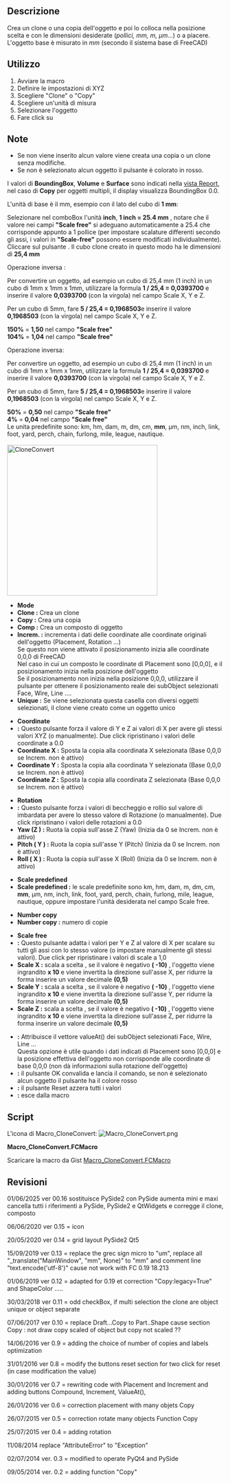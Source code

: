 <languages/>
{{Macro/it
|Name=Macro CloneConvert
|Icon=Macro_CloneConvert.png
|Description=Crea un Clone/Copia/Composto dell'oggetto/degli oggetti e poi converte in una posizione e dimensione scelta (''pollici, mm, m, µm''...) o libera. L'oggetto base è riconosciuto in ''mm'' (base FreeCAD).
|Author=mario52
|Version=0.16
|Date=2025-01-06
|FCVersion= ≥0.18
|Download=[https://wiki.freecad.org/images/0/0a/Macro_CloneConvert.png ToolBar Icon]
}}

== Descrizione ==
Crea un clone o una copia dell'oggetto e poi lo colloca nella posizione scelta e con le dimensioni desiderate (''pollici, mm, m, µm''...) o a piacere. L'oggetto base è misurato in ''mm'' (secondo il sistema base di FreeCAD)

{{Codeextralink|https://gist.githubusercontent.com/mario52a/9f2f2f6144e1307a048f1840ef99300c/raw/fb76b3c728c1c7cd085e87f5d6d223d9f79bb574/Macro_CloneConvert.FCMacro}}

== Utilizzo ==
# Avviare la macro
# Definire le impostazioni di XYZ
# Scegliere "Clone" o "Copy"
# Scegliere un'unità di misura
# Selezionare l'oggetto
# Fare click su {{KEY|Ok}}

==Note==
* Se non viene inserito alcun valore viene creata una copia o un clone senza modifiche.
* Se non è selezionato alcun oggetto il pulsante {{KEY|Ok}} è colorato in rosso.

I valori di  '''BoundingBox''', '''Volume''' e '''Surface''' sono indicati nella [[Report_view/it|vista Report]], nel caso di '''Copy''' per oggetti multipli, il display visualizza BoundingBox 0.0.

L'unità di base è il mm, esempio con il lato del cubo di '''1 mm''':

Selezionare nel comboBox l'unità '''inch''', '''1 inch = 25.4 mm''' , notare che il valore nei campi '''"Scale free"''' si adeguano automaticamente a 25.4 che corrisponde appunto a 1 pollice (per impostare scalature differenti secondo gli assi, i valori ​​in '''"Scale-free"''' possono essere modificati individualmente). Cliccare sul pulsante {{KEY|OK}}. Il cubo clone creato in questo modo ha le dimensioni di '''25,4 mm'''

Operazione inversa :

Per convertire un oggetto, ad esempio un cubo di 25,4 mm (1 inch) in un cubo di 1mm x 1mm x 1mm, utilizzare la formula '''1 / 25,4 = 0,0393700''' e inserire il valore '''0,0393700''' (con la virgola) nel campo Scale X, Y e Z.

Per un cubo di 5mm, fare '''5 / 25,4 = 0,1968503'''e inserire il valore '''0,1968503''' (con la virgola) nel campo Scale X, Y e Z. 

'''150%''' = '''1,50''' nel campo '''"Scale free"''' <br />
'''104%''' = '''1,04''' nel campo '''"Scale free"''' 

Operazione inversa:

Per convertire un oggetto, ad esempio un cubo di 25,4 mm (1 inch) in un cubo di 1mm x 1mm x 1mm, utilizzare la formula '''1 / 25,4 = 0,0393700''' e inserire il valore '''0,0393700''' (con la virgola) nel campo Scale X, Y e Z.

Per un cubo di 5mm, fare '''5 / 25,4 = 0,1968503'''e inserire il valore '''0,1968503''' (con la virgola) nel campo Scale X, Y e Z.

'''50%''' = '''0,50''' nel campo '''"Scale free"'''<br />
''' 4%''' = '''0,04''' nel campo '''"Scale free"''' 
<br />

Le unita predefinite sono:
km, hm, dam, m, dm, cm, '''mm''', µm, nm, inch, link, foot, yard, perch, chain, furlong, mile, league, nautique.
<br /><br />

[[File:Macro CloneConvert_01.png|350px|left|CloneConvert]]
* '''Mode'''
* '''Clone :''' Crea un clone 
* '''Copy  :''' Crea una copia
* '''Comp    :''' Crea un composto di oggetto
* '''Increm. :''' incrementa i dati delle coordinate alle coordinate originali dell'oggetto (Placement, Rotation ...)<br />Se questo non viene attivato il posizionamento inizia alle coordinate 0,0,0 di FreeCAD<br />Nel caso in cui un composto le coordinate di Placement sono [0,0,0], e il posizionamento inizia nella posizione dell'oggetto<br />Se il posizionamento non inizia nella posizione 0,0,0, utilizzare il pulsante {{KEY|ValueAt()}} per ottenere il posizionamento reale dei  subObject selezionati Face, Wire, Line ....
* '''Unique  :''' Se viene selezionata questa casella con diversi oggetti selezionati, il clone viene creato come un oggetto unico

* '''Coordinate'''
* '''{{KEY|...}} :''' Questo pulsante forza il valore di Y e Z ai valori di X per avere gli stessi valori ​​XYZ (o manualmente). Due click ripristinano i valori delle coordinate a 0.0 
* '''Coordinate X :''' Sposta la copia alla coordinata X selezionata (Base 0,0,0 se Increm. non è attivo)
* '''Coordinate Y :''' Sposta la copia alla coordinata Y selezionata (Base 0,0,0 se Increm. non è attivo)
* '''Coordinate Z :''' Sposta la copia alla coordinata Z selezionata (Base 0,0,0 se Increm. non è attivo)

* '''Rotation'''
* '''{{KEY|...}} :''' Questo pulsante forza i valori di beccheggio e rollio sul valore di imbardata per avere lo stesso valore di Rotazione (o manualmente). Due click ripristinano i valori delle rotazioni a 0.0
* '''Yaw (Z )    :''' Ruota la copia sull'asse Z (Yaw) (Inizia da 0 se Increm. non è attivo)
* '''Pitch ( Y ) :''' Ruota la copia sull'asse Y (Pitch) (Inizia da 0 se Increm. non è attivo)
* '''Roll ( X )  :''' Ruota la copia sull'asse X (Roll) (Inizia da 0 se Increm. non è attivo)

* '''Scale predefined'''
* '''Scale predefined :''' le scale predefinite sono km, hm, dam, m, dm, cm, '''mm''', µm, nm, inch, link, foot, yard, perch, chain, furlong, mile, league, nautique, oppure impostare l'unità desiderata nel campo Scale free.

* '''Number copy '''
* '''Number copy :''' numero di copie

* '''Scale free'''
* '''{{KEY|...}} :''' Questo pulsante adatta i valori per Y e Z al valore di X per scalare su tutti gli assi con lo stesso valore (o impostare manualmente gli stessi valori). Due click per ripristinare i valori di scale a 1,0
* '''Scale X :''' scala a scelta , se il valore è negativo '''( -10)''' , l'oggetto viene ingrandito '''x 10''' e viene invertita la direzione sull'asse X, per ridurre la forma inserire un valore decimale '''(0,5)'''
* '''Scale Y :''' scala a scelta , se il valore è negativo '''( -10)''' , l'oggetto viene ingrandito '''x 10''' e viene invertita la direzione sull'asse Y, per ridurre la forma inserire un valore decimale '''(0,5)'''
* '''Scale Z :''' scala a scelta , se il valore è negativo '''( -10)''' , l'oggetto viene ingrandito '''x 10''' e viene invertita la direzione sull'asse Z, per ridurre la forma inserire un valore decimale '''(0,5)'''

* '''{{KEY|ValueAt()}} :''' Attribuisce il vettore valueAt() dei subObject selezionati Face, Wire, Line ...<br />Questa opzione è utile quando i dati indicati di Placement sono [0,0,0] e la posizione effettiva dell'oggetto non corrisponde alle coordinate di base 0,0,0 (non dà informazioni sulla rotazione dell'oggetto)
* '''{{KEY|OK}} :''' il pulsante OK convalida e lancia il comando, se non è selezionato alcun oggetto il pulsante {{KEY|Ok}} ha il colore rosso
* '''{{KEY|Reset}} :''' il pulsante Reset azzera tutti i valori
* '''{{KEY|Quit}} :''' esce dalla macro
{{clear}}

==Script== 
L'icona di Macro_CloneConvert:  [[Image:Macro_CloneConvert.png]] 

'''Macro_CloneConvert.FCMacro'''

Scaricare la macro da Gist [https://gist.github.com/mario52a/9f2f2f6144e1307a048f1840ef99300c Macro_CloneConvert.FCMacro]

<span id="Revision"></span>
==Revisioni==

01/06/2025 ver 00.16 sostituisce PySide2 con PySide aumenta mini e maxi cancella tutti i riferimenti a PySide, PySide2 e QtWidgets e corregge il clone, composto

06/06/2020 ver 0.15 = icon

20/05/2020 ver 0.14 = grid layout PySide2 Qt5

15/09/2019 ver 0.13 = replace the grec sign micro to "um", replace all "_translate("MainWindow", "mm", None)" to "mm" and comment line "text.encode('utf-8')" cause not work with FC 0.19 18.213

01/06/2019 ver 0.12 = adapted for 0.19 et correction "Copy:legacy=True" and ShapeColor .....

30/03/2018 ver 0.11 = odd checkBox, if multi selection the clone are object unique or object separate

07/06/2017 ver 0.10 = replace Draft...Copy to Part..Shape cause section Copy : not draw copy scaled of object but copy not scaled ?? 

14/06/2016 ver 0.9  = adding the choice of number of copies and labels optimization

31/01/2016 ver 0.8 = modify the buttons reset section for two click for reset (in case modification the value) 

30/01/2016 ver 0.7 = rewriting code with Placement and Increment and adding buttons Compound, Increment, ValueAt(), 

26/01/2016 ver 0.6 = correction placement with many objets Copy

26/07/2015 ver 0.5 = correction rotate many objects Function Copy

25/07/2015 ver 0.4 = adding rotation

11/08/2014 replace "AttributeError" to "Exception"

02/07/2014 ver. 0.3 = modified to operate PyQt4 and PySide

09/05/2014 ver. 0.2 = adding function "Copy"